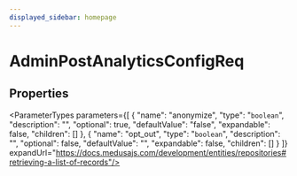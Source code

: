 ```yaml
---
displayed_sidebar: homepage
---
```



# AdminPostAnalyticsConfigReq

## Properties

<ParameterTypes parameters={[
  {
    "name": "anonymize",
    "type": "`boolean`",
    "description": "",
    "optional": true,
    "defaultValue": "false",
    "expandable": false,
    "children": []
  },
  {
    "name": "opt_out",
    "type": "`boolean`",
    "description": "",
    "optional": false,
    "defaultValue": "",
    "expandable": false,
    "children": []
  }
]} expandUrl="https://docs.medusajs.com/development/entities/repositories#retrieving-a-list-of-records"/>
